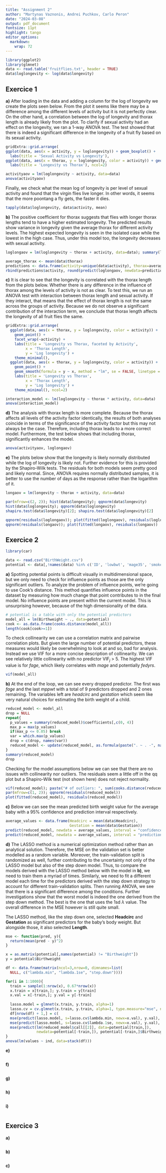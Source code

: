 ```yaml
---
title: "Assignment 2"
author: "Martynas Vaznonis, Andrei Puchkov, Carlo Peron"
date: "2024-03-08"
output: pdf_document
fontsize: 11pt
highlight: tango
editor_options: 
  markdown: 
    wrap: 72
---
```



```r
library(ggplot2)
library(glmnet)
data <- read.table('fruitflies.txt', header = TRUE)
data$loglongevity <- log(data$longevity)
```

## Exercice 1


**a)** After loading in the data and adding a column for the log of longevity we create the plots seen below. From the plot it seems like there may be a difference among the different levels of activity but it is not perfectly clear. On the other hand, a correlation between the log of longevity and thorax length is already likely from the plot. To clarify if sexual activity had an effect on the longevity, we ran a 1-way ANOVA test. The test showed that there is indeed a significant difference in the longevity of a fruit fly based on its sexual activity.

```r
gridExtra::grid.arrange(
ggplot(data, aes(x = activity, y = loglongevity)) + geom_boxplot() +
  labs(title = 'Sexual Activity vs Longevity'),
ggplot(data, aes(x = thorax, y = loglongevity, color = activity)) + geom_point() +
  labs(title = 'Longevity vs Thorax'), ncol=2)
```

```r
activityaov = lm(loglongevity ~ activity, data=data)
anova(activityaov)
```

Finally, we check what the mean log of longevity is per level of sexual activity and found that the virgin flies live longer. In other words, it seems that the more poontang a fly gets, the faster it dies.

```r
tapply(data$loglongevity, data$activity, mean)
```


**b)** The positive coefficient for thorax suggests that flies with longer thorax lengths tend to have a higher estimated longevity. The predicted results show variance in longevity given the average thorax for different activity levels. The highest expected longevity is seen in the isolated case while the lowest in the high case. Thus, under this model too, the longevity decreases with sexual activity.

```r
loglongaov = lm(loglongevity ~ thorax + activity, data=data); summary(loglongaov)

average_thorax <- mean(data$thorax)
predictions <- data.frame(activity=unique(data$activity), thorax=average_thorax)
rbind(predictions$activity, round(predict(loglongaov, newdata=predictions), 3))
```


**c)** It is clear to see that the longevity is correlated with the thorax length from the plots below. Whether there is any difference in the influence of thorax among the levels of activity is not as clear. To test this, we run an ANOVA test with interaction between thorax length and sexual activity. If they interact, that means that the effect of thorax length is not the same across the groups of activity. Because we do not observe a significant contribution of the interaction term, we conclude that thorax length affects the longevity of all fruit flies the same.

```r
gridExtra::grid.arrange(
  ggplot(data, aes(x = thorax, y = loglongevity, color = activity)) +
    geom_point() +
    facet_wrap(~activity) +
    labs(title = 'Longevity vs Thorax, faceted by Activity',
         x = 'Thorax Length',
         y = 'Log longevity') +
    theme_minimal(),
  ggplot(data, aes(x = thorax, y = loglongevity, color = activity)) +
    geom_point() +
    geom_smooth(formula = y ~ x, method = "lm", se = FALSE, linetype = "dashed", aes(group = 1)) +
    labs(title = 'Longevity vs Thorax',
         x = 'Thorax Length',
         y = 'Log longevity') +
    theme_minimal(), ncol=2)
```

```r
interaction_model <- lm(loglongevity ~ thorax * activity, data=data)
anova(interaction_model)
```


**d)** The analysis with thorax length is more complete. Because the thorax affects all levels of the activity factor identically, the results of both analyses coincide in terms of the significance of the activity factor but this may not always be the case. Therefore, including thorax leads to a more correct model. Furthermore, the test below shows that including thorax, significantly enhances the model.

```r
anova(activityaov, loglongaov)
```


**e)** The plots below show that the longevity is likely normally distributed while the log of longevity is likely not. Further evidence for this is provided by the Shapiro-Wilk tests. The residuals for both models seem pretty good and likely normal. Since, ANOVA requires normally distributed samples, it is better to use the number of days as the response rather than the logarithm of it.

```r
longaov = lm(longevity ~ thorax + activity, data=data)

par(mfrow=c(2, 2)); hist(data$longevity); qqnorm(data$longevity)
hist(data$loglongevity); qqnorm(data$loglongevity)
shapiro.test(data$longevity)[2]; shapiro.test(data$loglongevity)[2]

qqnorm(residuals(loglongaov)); plot(fitted(loglongaov), residuals(loglongaov))
qqnorm(residuals(longaov)); plot(fitted(longaov), residuals(longaov))
```


## Exercice 2


```r
library(car)

data <- read.csv("BirthWeight.csv")
potential <- data[,!names(data) %in% c('ID', 'lowbwt', 'mage35', 'smoker')]
```


**a)** Spotting potential points is difficult visually in multidimensional space, but we only need to check for influence points as those are the only significant outliers. To analyze the problem of influence points, we're going to use Cook's distance. This method quantifies influence points in the dataset by measuring how much change that point contributes to in the final model. No influence points are present within the current model. This is unsurprising however, because of the high dimensionality of the data.

```r
# potential is a table with only the potential predictors
model_all = lm(Birthweight ~ ., data=potential)
cook <- as.data.frame(cooks.distance(model_all))
length(cook[cook>=1])
```

To check collinearity we can use a correlation matrix and pairwise correlation plots. But given the large number of potential predictors, these measures would likely be overwhelming to look at and so, bad for analysis. Instead we use VIF for a more concise description of collinearity. We can see relatively little collinearity with no predictor VIF$_j$ > 5. The highest VIF value is for *fage*, which likely correlates with *mage* and potentially *fedyrs*.

```r
vif(model_all)
```


**b)** At the end of the loop, we can see every dropped predictor. The first was *fage* and the last *mppwt* with a total of 9 predictors dropped and 2 ones remaining. The variables left are *headcirc* and *gestation* which seem like very natural choices for estimating the birth weight of a child.

```r
reduced_model <- model_all
drop = NULL
repeat{
  p_values = summary(reduced_model)$coefficients[,c(0, 4)]
  max_p = max(p_values)
  if(max_p <= 0.05) break
  var = which.max(p_values)
  drop = c(drop, names(var))
  reduced_model <- update(reduced_model, as.formula(paste(". ~ . -", names(var))))
}
summary(reduced_model)
drop
```

Checking for the model assumptions below we can see that there are no issues with collinearity nor outliers. The residuals seem a little off in the qq plot but a Shapiro-Wilk test (not shown here) does not reject normality.

```r
vif(reduced_model); paste("# of outliers: ", sum(cooks.distance(reduced_model)>1))
par(mfrow=c(1, 2)); qqnorm(residuals(reduced_model))
plot(fitted(reduced_model), residuals(reduced_model))
```


**c)** Below we can see the mean predicted birth weight value for the average baby with a 95% confidence and prediction interval respectively.

```r
average_values <- data.frame(Headcirc = mean(data$Headcirc),
                             Gestation = mean(data$Gestation))
predict(reduced_model, newdata = average_values, interval = "confidence")[,]
predict(reduced_model, newdata = average_values, interval = "prediction")[,]
```

**d)** The LASSO method is a numerical optimization method rather than an analytical solution. Therefore, the MSE on the validation set is better modelled as a random variable. Moreover, the train-validation split is randomized as well, further contributing to the uncertainty not only of the LASSO model but also of the step down model. Thus, to compare the models derived with the LASSO method below with the model in **b)**, we need to train them a myriad of times. Similarly, we need to fit a different model each time for the predictors derived with the step down strategy to account for different train-validation splits. Then running ANOVA, we see that there is a significant difference among the conditions. Further investigations show that the worst model is indeed the one derived from the step down method. The best is the one that uses the 1sd $\lambda$ value. The overall difference in the MSE however is still quite small.

The LASSO method, like the step down one, selected **Headcirc** and **Gestation** as significant predictors for the baby's body weight. But alongside those, it also selected **Length**.

```r
mse <- function(pred, y){
  return(mean(pred - y)^2)
}

x = as.matrix(potential[,names(potential) != "Birthweight"])
y = potential$Birthweight

df <- data.frame(matrix(ncol=3,nrow=0, dimnames=list(
  NULL, c("lambda.min", "lambda.1se", "step.down"))))

for(i in 1:1000){
  train = sample(1:nrow(x), 0.67*nrow(x))
  x.train = x[train,]; y.train = y[train]
  x.val = x[-train,]; y.val = y[-train]
  
  lasso.model = glmnet(x.train, y.train, alpha=1)
  lasso.cv = cv.glmnet(x.train, y.train, alpha=1, type.measure="mse", nfolds=5)
  df[nrow(df) + 1,] = c(
  mse(predict(lasso.model, s=lasso.cv$lambda.min, newx=x.val), y.val),
  mse(predict(lasso.model, s=lasso.cv$lambda.1se, newx=x.val), y.val),
  mse(predict(lm(reduced_model$call[[2]], data=potential[train,]),
              newdata=potential[-train,]), potential[-train,]$Birthweight))
}
anova(lm(values ~ ind, data=stack(df)))
```


**e)**

```r
```


**f)**

```r
```


**g)**

```r
```


**h)**

```r
```


**i)**

```r
```


## Exercice 3


**a)**

```r
```


**b)**

```r
```


**c)**

```r
```
